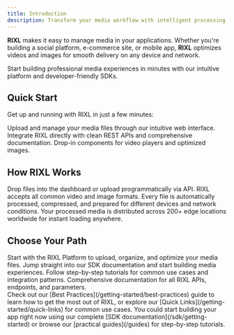 ```yaml
---
title: Introduction
description: Transform your media workflow with intelligent processing, global delivery, and effortless integration. Get started with RIXL in minutes.
---
```



**RIXL** makes it easy to manage media in your applications. Whether you're building a social platform, e-commerce site, or mobile app, **RIXL** optimizes videos and images for smooth delivery on any device and network. 

Start building professional media experiences in minutes with our intuitive platform and developer-friendly SDKs.


## Quick Start

Get up and running with RIXL in just a few minutes:

<Columns cols={3}>
  <Card
    title="Dashboard"
    href="/platform/dashboard/guide"
    icon="upload"
  >
    Upload and manage your media files through our intuitive web interface.
  </Card>
  <Card
    title="Developer APIs"
    href="/platform/api-documentation/overview"
    icon="code"
  >
    Integrate RIXL directly with clean REST APIs and comprehensive documentation.
  </Card>
  <Card
    title="Video SDK"
    href="/sdk/getting-started/overview"
    icon="layers"
  >
    Drop-in components for video players and optimized images.
  </Card>
</Columns>

## How RIXL Works

<Columns cols={3}>
  <Card title="Upload Your Media" icon="upload">
    Drop files into the dashboard or upload programmatically via API. RIXL
    accepts all common video and image formats.
  </Card>
  <Card title="Automatic Processing" icon="zap">
    Every file is automatically processed, compressed, and prepared for different
    devices and network conditions.
  </Card>
  <Card title="Global Delivery" icon="globe">
    Your processed media is distributed across 200+ edge locations worldwide for
    instant loading anywhere.
  </Card>
</Columns>

## Choose Your Path

<Columns cols={4}>
  <Card
    title="Upload and manage media"
    href="/platform"
    icon="upload"
  >
    Start with the RIXL Platform to upload, organize, and optimize your media
    files.
  </Card>
  <Card
    title="Build with code"
    href="/sdk/getting-started"
    icon="code"
  >
    Jump straight into our SDK documentation and start building media
    experiences.
  </Card>
  <Card
    title="Explore guides"
    href="/guides"
    icon="book-open"
  >
    Follow step-by-step tutorials for common use cases and integration patterns.
  </Card>
  <Card
    title="API reference"
    href="/reference"
    icon="file-text"
  >
    Comprehensive documentation for all RIXL APIs, endpoints, and parameters.
  </Card>
</Columns>

<div className="mt-12">
<Callout type="tip" title="New to media optimization?">
  Check out our [Best Practices](/getting-started/best-practices) guide to learn how to get the most out of RIXL, or explore our [Quick Links](/getting-started/quick-links) for common use cases. You could start building your app right now using our complete [SDK documentation](/sdk/getting-started) or browse our [practical guides](/guides) for step-by-step tutorials.
</Callout>
</div>